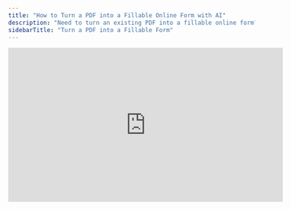 ```yaml
---
title: "How to Turn a PDF into a Fillable Online Form with AI"
description: "Need to turn an existing PDF into a fillable online form? Here's how!"
sidebarTitle: "Turn a PDF into a Fillable Form"
---
```


<iframe width="560" height="315" src="https://www.youtube.com/embed/4KwMGMmX6c4?si=PE0v4eAZ7WB-oKQE" title="YouTube video player" frameborder="0" allow="accelerometer; autoplay; clipboard-write; encrypted-media; gyroscope; picture-in-picture" allowfullscreen />

If you’ve ever struggled to turn a dense PDF questionnaire or research doc into a clean, shareable online form, this guide is for you. With Weavely’s AI-powered form builder, you can upload a PDF and go from static content to fully interactive form in just a few clicks.

This is more than just automation. It’s a smoother way to collect, analyze, and act on data. Below, we’ll walk through how to extract questions from a PDF, style your form to match your brand, and set up automations that send your responses exactly where they need to go.

## Start with a Real PDF

Let’s say you’ve got a research survey or customer intake form, something already structured in a PDF, but not fillable or easy to distribute. For example, we'll be using the PDF shown below in this guide:

![Test Form Pn](/images/test-form.png)

With Weavely:

1. Open a new form.
2. Upload your PDF in the **AI → Resources** panel.
3. Leave a simple prompt like:

   ```
   Generate a research survey using the questions from the attached PDF.
   ```

Weavely will scan the document, extract the questions (including types like multiple choice, rating scales, or open-ended), and generate a fully working form—no manual copy-pasting required.

📸 **Screenshot Suggestion:**\
_The AI Resources panel with the uploaded PDF and the typed prompt visible._\
**Caption:** “Upload your PDF and prompt the AI to build the form from it.”

## Review and Refine

Once your form is generated, you can:

- **Scroll through and review** the AI’s output
- **Delete or edit questions** you don’t need
- **Add new ones** with a mini prompt like:

  ```
  Add a Likert scale question about trust in the brand.
  ```

Everything stays editable—even after publishing.

📸 **Screenshot Suggestion:**\
_Scrolling through the auto-generated form with a question being deleted or edited._\
**Caption:** “Tweak any question manually or with a quick prompt.”

## Instantly Match Your Brand

You don’t need to know CSS or fiddle with color codes.

Just:

1. Take a screenshot of your existing website, pitch deck, or logo.
2. Go to **Theme → From Screenshot**.
3. Upload the image, and Weavely will auto-match:
   - Your color palette
   - Fonts (via Google Fonts)
   - Button styles and layout spacing

📸 **Screenshot Suggestion:**\
_Theme tab with a screenshot uploaded and theme preview applied._\
**Caption:** “Apply your brand look instantly using a screenshot.”

## Set Up Email Notifications

Want to be notified when someone submits a response—or send them a receipt?

In the **Integrations → Email Notifications** tab:

- Add your email (or use `{{email}}` to message the respondent)
- Customize the subject and body with answer piping like:

  ```
  Subject: New response from {{full_name}}
  Body: They rated brand trust as {{brand_trust}} out of 5.
  ```

📸 **Screenshot Suggestion:**\
_The email notification setup panel with dynamic fields being added._\
**Caption:** “Personalize your email notifications with answers from the form.”

## Pipe Responses into Google Sheets

For better analysis or collaboration, you can connect your form to Google Sheets.

- Go to **Integrations → Google Sheets**
- Connect your Google account
- Select or create a sheet
- Map each form question to a column

Every new submission will show up as a new row—automatically.

📸 **Screenshot Suggestion:**\
_The field mapping screen with matched questions and sheet columns._\
**Caption:** “Send responses straight to Google Sheets in real time.”

## Share Your Form

When you're ready:

- Hit **Open Preview** to test the full experience
- Press **Share** to get a public link or embed code
- Optionally, set up the form as a **popup** on your site or a **standalone page**

📸 **Screenshot Suggestion:**\
_The form preview screen with the live shareable URL shown._\
**Caption:** “Preview and share your form instantly.”

## Why This Flow Works

Turning PDFs into fillable forms used to mean:

- Manually rewriting questions
- Reformatting them for every channel
- Hand-styling the form
- Wasting time on email follow-ups and data exports

With Weavely, you:

- Reuse existing content
- Let AI handle structure
- Match your look instantly
- Automate everything post-submit

Whether you’re a researcher, a startup, or a policy team—this workflow gets your form live, on-brand, and connected to your stack in minutes.

Want to try it with your own PDF?\
Head to [weavely.ai](https://weavely.ai) and upload your first file.